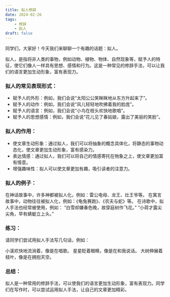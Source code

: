 ```yaml
---
title: 拟人修辞
date: 2024-02-26
tags: 
    - 修辞
    - 拟人
draft: false
---
```


同学们，大家好！今天我们来聊聊一个有趣的话题：拟人。

拟人，是指将非人类的事物，例如动物、植物、物体、自然现象等，赋予人的特征，使它们像人一样具有思想、感情和行为。这是一种常见的修辞手法，可以让我们的语言更加生动形象，富有表现力。

### 拟人的常见表现形式：

- 赋予人的外形：例如，我们会说“太阳公公笑眯眯地从东方升起来了”。
- 赋予人的动作：例如，我们会说“风儿轻轻地吹拂着我的脸庞”。
- 赋予人的语言：例如，我们会说“小鸟在枝头欢快地歌唱”。
- 赋予人的思想感情：例如，我们会说“花儿见了春姑娘，露出了美丽的笑脸”。

### 拟人的作用：

- 使文章生动形象：通过拟人，我们可以将抽象的概念具体化，将静态的事物动态化，使文章更加生动形象，富有感染力。
- 表达情感：通过拟人，我们可以将自己的情感寄托在物象之上，使文章更加富有情意。
- 增强趣味性：拟人可以使文章更加有趣，吸引读者的注意力。

### 拟人的例子：

在神话故事中，许多神都被拟人化，例如：雷公电母、龙王、灶王爷等。
在寓言故事中，动物往往被拟人化，例如：《龟兔赛跑》、《农夫与蛇》等。
在诗歌中，拟人手法也经常被使用，例如：
“白雪却嫌春色晚，故穿庭树作飞花。”
“小荷才露尖尖角，早有蜻蜓立上头。”

### 练习：

请同学们尝试用拟人手法写几句话，例如：

小溪欢快地流淌着，像是在唱歌。
星星眨着眼睛，像是在和我说话。
大树伸展着枝叶，像是在拥抱天空。


### 总结：

拟人是一种常用的修辞手法，可以使我们的语言更加生动形象，富有表现力。同学们在写作时，可以尝试运用拟人手法，让自己的文章更加精彩。